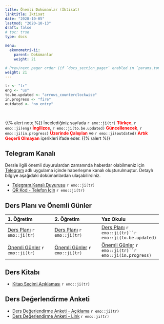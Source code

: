 ```yaml
---
title: Önemli Dokümanlar (İktisat)
linktitle: İktisat
date: "2020-10-05"
lastmod: "2020-10-13"
draft: false
# toc: true
type: docs

menu:
  ekonometri-ii:
    parent: Dokümanlar
    weight: 21

# Prev/next pager order (if `docs_section_pager` enabled in `params.toml`)
weight: 21
---
```


```r
tr <- "tr"
eng <- "us"
to.be.updated <- "arrows_counterclockwise"
in.progress <- "fire"
outdated <- "no_entry"
```

<br>

{{% alert note %}}
İncelediğiniz sayfada `r emo::ji(tr)` <font color="red">**Türkçe**</font>, `r emo::ji(eng)` <font color="red">**İngilizce**</font>, `r emo::ji(to.be.updated)` <font color="red">**Güncellenecek**</font>, `r emo::ji(in.progress)` <font color="red">**Üzerinde Çalışılan**</font> ve `r emo::ji(outdated)` <font color="red">**Artık Geçerli Olmayan**</font> içerikleri ifade eder.
{{% /alert %}}

## Telegram Kanalı
Dersle ilgili önemli duyurulardan zamanında haberdar olabilmeniz için [Telegram](https://telegram.org/) adlı uygulama içinde haberleşme kanalı oluşturulmuştur. Detaylı bilgiye aşağıdaki dokümanlardan ulaşabilirsiniz.  

- [Telegram Kanalı Duyurusu](`r paste0(ekonometri.ii.path, "EC/Ekonometri_II_-_Telegram_Kanali_Duyurusu_Bilgilendirme.pdf")`) `r emo::ji(tr)`
- [QR Kod - Telefon İçin](`r paste0(ekonometri.ii.path, "EC/Ekonometri_II_-_Telegram_Kanali_Duyurusu_Ilan.pdf")`) `r emo::ji(tr)`

## Ders Planı ve Önemli Günler
| 1. Öğretim | 2. Öğretim | Yaz Okulu |
| :--- | :--- | :--- |
| [Ders Planı](`r paste0(ekonometri.ii.path, "EC/Ekonometri_II_1O_-_Ders_Plani.pdf")`) `r emo::ji(tr)` | [Ders Planı](`r paste0(ekonometri.ii.path, "EC/Ekonometri_II_2O_-_Ders_Plani.pdf")`) `r emo::ji(tr)` | [Ders Planı](`r paste0(ekonometri.ii.path, "EC/Ekonometri_II_-_Ders_Plani.pdf")`) `r emo::ji(tr)``r emo::ji(to.be.updated)` |
| [Önemli Günler](`r paste0(ekonometri.ii.path, "EC/Ekonometri_II_1O - Onemli Gunler.pdf")`) `r emo::ji(tr)` | [Önemli Günler](`r paste0(ekonometri.ii.path, "EC/Ekonometri_II_2O_-_Onemli_Gunler.pdf")`) `r emo::ji(tr)` | [Önemli Günler](`r paste0(ekonometri.ii.path, "EC/Ekonometri_II_-_Onemli_Gunler.pdf")`) `r emo::ji(tr)``r emo::ji(in.progress)` |

## Ders Kitabı
- [Kitap Seçimi Açıklaması](`r paste0(ekonometri.ii.path, "Ekonometri_II_-_Kitap_Secimi_Aciklamasi.pdf")`) `r emo::ji(tr)`

## Ders Değerlendirme Anketi
- [Ders Değerlendirme Anketi - Açıklama](`r paste0(ekonometri.ii.path, "EC/Ekonometri_II_-_Ders_Degerlendirme_Anketi.pdf")`) `r emo::ji(tr)`
- [Ders Değerlendirme Anketi - Link](https://forms.gle/bLir94bgrQB3m8Gt7) `r emo::ji(tr)`
